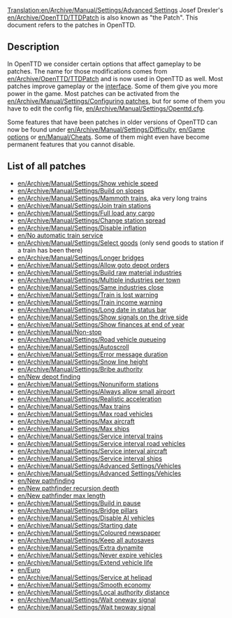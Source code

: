 [[Translation:en/Archive/Manual/Settings/Advanced Settings]]
Josef Drexler's [[en/Archive/OpenTTD/TTDPatch]] is also known as "the Patch". This document refers to the patches in OpenTTD.

==Description==
In OpenTTD we consider certain options that affect gameplay to be patches. The name for those modifications comes from [[en/Archive/OpenTTD/TTDPatch]] and is now used in OpenTTD as well. Most patches improve gameplay or the [[en/Manual/Game interface|interface]]. Some of them give you more power in the game. Most patches can be activated from the [[en/Archive/Manual/Settings/Configuring patches]], but for some of them you have to edit the config file, [[en/Archive/Manual/Settings/Openttd.cfg]].

Some features that have been patches in older versions of OpenTTD can now be found under [[en/Archive/Manual/Settings/Difficulty]], [[en/Game options]] or [[en/Manual/Cheats]]. Some of them might even have become permanent features that you cannot disable.

==List of all patches==
*[[en/Archive/Manual/Settings/Show vehicle speed]]
*[[en/Archive/Manual/Settings/Build on slopes]]
*[[en/Archive/Manual/Settings/Mammoth trains]], aka very long trains
*[[en/Archive/Manual/Settings/Join train stations]]
*[[en/Archive/Manual/Settings/Full load any cargo]]
*[[en/Archive/Manual/Settings/Change station spread]]
*[[en/Archive/Manual/Settings/Disable inflation]]
*[[en/No automatic train service]]
*[[en/Archive/Manual/Settings/Select goods]] (only send goods to station if a train has been there)
*[[en/Archive/Manual/Settings/Longer bridges]]
*[[en/Archive/Manual/Settings/Allow goto depot orders]]
*[[en/Archive/Manual/Settings/Build raw material industries]]
*[[en/Archive/Manual/Settings/Multiple industries per town]]
*[[en/Archive/Manual/Settings/Same industries close]]
*[[en/Archive/Manual/Settings/Train is lost warning]]
*[[en/Archive/Manual/Settings/Train income warning]]
*[[en/Archive/Manual/Settings/Long date in status bar]]
*[[en/Archive/Manual/Settings/Show signals on the drive side]]
*[[en/Archive/Manual/Settings/Show finances at end of year]]
*[[en/Archive/Manual/Non-stop]]
*[[en/Archive/Manual/Settings/Road vehicle queueing]]
*[[en/Archive/Manual/Settings/Autoscroll]]
*[[en/Archive/Manual/Settings/Error message duration]]
*[[en/Archive/Manual/Settings/Snow line height]]
*[[en/Archive/Manual/Settings/Bribe authority]]
*[[en/New depot finding]]
*[[en/Archive/Manual/Settings/Nonuniform stations]]
*[[en/Archive/Manual/Settings/Always allow small airport]]
*[[en/Archive/Manual/Settings/Realistic acceleration]]
*[[en/Archive/Manual/Settings/Max trains]]
*[[en/Archive/Manual/Settings/Max road vehicles]]
*[[en/Archive/Manual/Settings/Max aircraft]]
*[[en/Archive/Manual/Settings/Max ships]]
*[[en/Archive/Manual/Settings/Service interval trains]]
*[[en/Archive/Manual/Settings/Service interval road vehicles]]
*[[en/Archive/Manual/Settings/Service interval aircraft]]
*[[en/Archive/Manual/Settings/Service interval ships]]
*[[en/Archive/Manual/Settings/Advanced Settings/Vehicles]]
*[[en/Archive/Manual/Settings/Advanced Settings/Vehicles]]
*[[en/New pathfinding]]
*[[en/New pathfinder recursion depth]]
*[[en/New pathfinder max length]]
*[[en/Archive/Manual/Settings/Build in pause]]
*[[en/Archive/Manual/Settings/Bridge pillars]]
*[[en/Archive/Manual/Settings/Disable AI vehicles]]
*[[en/Archive/Manual/Settings/Starting date]]
*[[en/Archive/Manual/Settings/Coloured newspaper]]
*[[en/Archive/Manual/Settings/Keep all autosaves]]
*[[en/Archive/Manual/Settings/Extra dynamite]]
*[[en/Archive/Manual/Settings/Never expire vehicles]]
*[[en/Archive/Manual/Settings/Extend vehicle life]]
*[[en/Euro]]
*[[en/Archive/Manual/Settings/Service at helipad]]
*[[en/Archive/Manual/Settings/Smooth economy]]
*[[en/Archive/Manual/Settings/Local authority distance]]
*[[en/Archive/Manual/Settings/Wait oneway signal]]
*[[en/Archive/Manual/Settings/Wait twoway signal]]